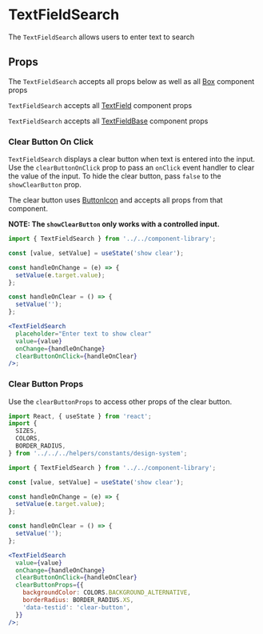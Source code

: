 


# TextFieldSearch

The `TextFieldSearch` allows users to enter text to search

<Canvas>
  <Story id="components-componentlibrary-textfieldsearch--default-story" />
</Canvas>

## Props

The `TextFieldSearch` accepts all props below as well as all [Box](/docs/components-ui-box--default-story#props) component props

<ArgsTable of={TextFieldSearch} />

`TextFieldSearch` accepts all [TextField](/docs/components-componentlibrary-textfield--default-story#props)
component props

<ArgsTable of={TextField} />

`TextFieldSearch` accepts all [TextFieldBase](/docs/components-componentlibrary-textfieldbase--default-story#props)
component props

<ArgsTable of={TextFieldBase} />

### Clear Button On Click

`TextFieldSearch` displays a clear button when text is entered into the input. Use the `clearButtonOnClick` prop to pass an `onClick` event handler to clear the value of the input. To hide the clear button, pass `false` to the `showClearButton` prop.

The clear button uses [ButtonIcon](/docs/components-componentlibrary-buttonicon--default-story) and accepts all props from that component.

**NOTE: The `showClearButton` only works with a controlled input.**

<Canvas>
  <Story id="components-componentlibrary-textfieldsearch--clear-button-on-click" />
</Canvas>

```jsx
import { TextFieldSearch } from '../../component-library';

const [value, setValue] = useState('show clear');

const handleOnChange = (e) => {
  setValue(e.target.value);
};

const handleOnClear = () => {
  setValue('');
};

<TextFieldSearch
  placeholder="Enter text to show clear"
  value={value}
  onChange={handleOnChange}
  clearButtonOnClick={handleOnClear}
/>;
```

### Clear Button Props

Use the `clearButtonProps` to access other props of the clear button.

<Canvas>
  <Story id="components-componentlibrary-textfieldsearch--clear-button-props" />
</Canvas>

```jsx
import React, { useState } from 'react';
import {
  SIZES,
  COLORS,
  BORDER_RADIUS,
} from '../../../helpers/constants/design-system';

import { TextFieldSearch } from '../../component-library';

const [value, setValue] = useState('show clear');

const handleOnChange = (e) => {
  setValue(e.target.value);
};

const handleOnClear = () => {
  setValue('');
};

<TextFieldSearch
  value={value}
  onChange={handleOnChange}
  clearButtonOnClick={handleOnClear}
  clearButtonProps={{
    backgroundColor: COLORS.BACKGROUND_ALTERNATIVE,
    borderRadius: BORDER_RADIUS.XS,
    'data-testid': 'clear-button',
  }}
/>;
```
